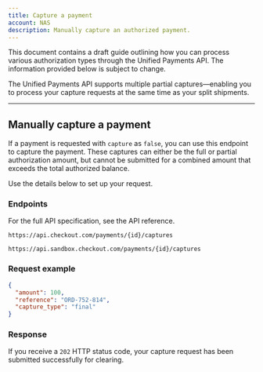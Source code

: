 ```yaml
---
title: Capture a payment
account: NAS
description: Manually capture an authorized payment.
---
```


<TipBox variant="note">

This document contains a draft guide outlining how you can process various authorization types through the Unified Payments API. The information provided below is subject to change.

</TipBox>

The Unified Payments API supports multiple partial captures—enabling you to process your capture requests at the same time as your split shipments.

---

## Manually capture a payment

If a payment is requested with `capture` as `false`, you can use this endpoint to capture the payment. These captures can either be the full or partial authorization amount, but cannot be submitted for a combined amount that exceeds the total authorized balance.

Use the details below to set up your request.

### Endpoints

For the full API specification, see the <ExternalLink href="https://api-reference.checkout.com/preview/crusoe/" >API reference</ExternalLink>.

<tabs>
<tab title="Live">
<LineCodeWrapper type="post">

`https://api.checkout.com/payments/{id}/captures`

</LineCodeWrapper>
</tab>
<tab title="Sandbox">
<LineCodeWrapper type="post">

`https://api.sandbox.checkout.com/payments/{id}/captures`

</LineCodeWrapper>
</tab>
</tabs>

### Request example

```json
{
  "amount": 100,
  "reference": "ORD-752-814",
  "capture_type": "final"
}
```

### Response

If you receive a `202` HTTP status code, your capture request has been submitted successfully for clearing.
